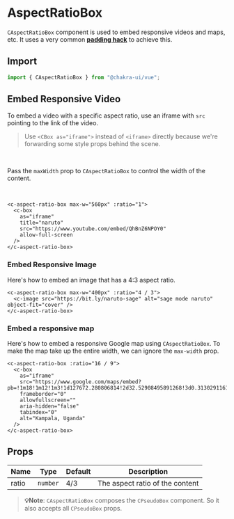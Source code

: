 

<SEO
  title="AspectRatioBox"
  description="AspectRatioBox component is used to embed responsive videos and maps, etc. It uses a very common padding hack"
/>

# AspectRatioBox

`CAspectRatioBox` component is used to embed responsive videos and maps, etc. It
uses a very common [**padding hack**](https://css-tricks.com/aspect-ratio-boxes/) to achieve this.

<carbon-ad />

## Import

```js
import { CAspectRatioBox } from "@chakra-ui/vue";
```

## Embed Responsive Video
To embed a video with a specific aspect ratio, use an iframe with `src` pointing
to the link of the video.


> Use `<CBox as="iframe">` instead of `<iframe>` directly because we're
> forwarding some style props behind the scene.

<br />

Pass the `maxWidth` prop to `CAspectRatioBox` to control the width of the
content.

<br />

```vue live=true
<c-aspect-ratio-box max-w="560px" :ratio="1">
  <c-box
    as="iframe"
    title="naruto"
    src="https://www.youtube.com/embed/QhBnZ6NPOY0"
    allow-full-screen
  />
</c-aspect-ratio-box>
```

### Embed Responsive Image

Here's how to embed an image that has a 4:3 aspect ratio.


```vue live=true
<c-aspect-ratio-box max-w="400px" :ratio="4 / 3">
  <c-image src="https://bit.ly/naruto-sage" alt="sage mode naruto" object-fit="cover" />
</c-aspect-ratio-box>
```

### Embed a responsive map

Here's how to embed a responsive Google map using `CAspectRatioBox`. To make the
map take up the entire width, we can ignore the `max-width` prop.

```vue live=true
<c-aspect-ratio-box :ratio="16 / 9">
  <c-box
    as="iframe"
    src="https://www.google.com/maps/embed?pb=!1m18!1m12!1m3!1d127672.280806814!2d32.52908495891268!3d0.31302911611656636!2m3!1f0!2f0!3f0!3m2!1i1024!2i768!4f13.1!3m3!1m2!1s0x177dbc0f9d74b39b%3A0x4538903dd96b6fec!2sKampala%2C%20Uganda!5e0!3m2!1sen!2sng!4v1586053287932!5m2!1sen!2sng"
    frameborder="0"
    allowfullscreen=""
    aria-hidden="false"
    tabindex="0"
    alt="Kampala, Uganda"
  />
</c-aspect-ratio-box>
```

## Props

| Name  | Type     | Default | Description                     |
| ----- | -------- | ------- | ------------------------------- |
| ratio | `number` | 4/3     | The aspect ratio of the content |

> **💡Note**: `CAspectRatioBox` composes the `CPseudoBox` component. So it also accepts
> all `CPseudoBox` props.


